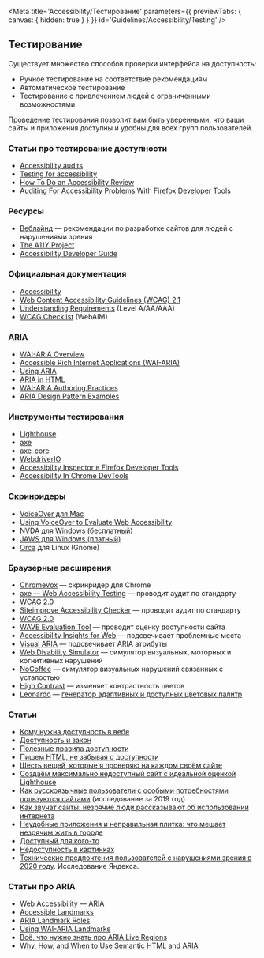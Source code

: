 
<Meta
    title='Accessibility/Тестирование'
    parameters={{ previewTabs: { canvas: { hidden: true } } }}
    id='Guidelines/Accessibility/Testing'
/>

## Тестирование

Существует множество способов проверки интерфейса на доступность:

-   Ручное тестирование на соответствие рекомендациям
-   Автоматическое тестирование
-   Тестирование с привлечением людей с ограниченными возможностями

Проведение тестирования позволит вам быть уверенными, что ваши сайты и приложения доступны и удобны для всех групп пользователей.

### Статьи про тестирование доступности

-   [Accessibility audits](https://web.dev/lighthouse-accessibility/)
-   [Testing for accessibility](https://www.gov.uk/service-manual/helping-people-to-use-your-service/testing-for-accessibility)
-   [How To Do an Accessibility Review](https://developers.google.com/web/fundamentals/accessibility/how-to-review)
-   [Auditing For Accessibility Problems With Firefox Developer Tools](https://hacks.mozilla.org/2019/10/auditing-for-accessibility-problems-with-firefox-developer-tools/)

### Ресурсы

-   [Веблайнд](https://weblind.ru/inner.html) — рекомендации по разработке сайтов для людей с нарушениями зрения
-   [The A11Y Project](https://a11yproject.com/)
-   [Accessibility Developer Guide](https://www.accessibility-developer-guide.com/)

### Официальная документация

-   [Accessibility](https://www.w3.org/standards/webdesign/accessibility)
-   [Web Content Accessibility Guidelines (WCAG) 2.1](https://www.w3.org/TR/WCAG21/)
-   [Understanding Requirements](https://www.w3.org/TR/UNDERSTANDING-WCAG20/conformance.html#uc-conf-req1-head) (Level A/AA/AAA)
-   [WCAG Checklist](https://webaim.org/standards/wcag/checklist) (WebAIM)

### ARIA

-   [WAI-ARIA Overview](https://www.w3.org/WAI/standards-guidelines/aria/)
-   [Accessible Rich Internet Applications (WAI-ARIA)](https://www.w3.org/TR/wai-aria/)
-   [Using ARIA](https://www.w3.org/TR/using-aria/)
-   [ARIA in HTML](https://www.w3.org/TR/html-aria/)
-   [WAI-ARIA Authoring Practices](https://www.w3.org/TR/wai-aria-practices/)
-   [ARIA Design Pattern Examples](https://www.w3.org/TR/wai-aria-practices/examples/)

### Инструменты тестирования

-   [Lighthouse](https://developers.google.com/web/tools/lighthouse/)
-   [axe](https://www.deque.com/axe/)
-   [axe-core](https://github.com/dequelabs/axe-core)
-   [WebdriverIO](https://webdriver.io)
-   [Accessibility Inspector в Firefox Developer Tools](https://developer.mozilla.org/en-US/docs/Tools/Accessibility_inspector)
-   [Accessibility In Chrome DevTools](https://www.smashingmagazine.com/2020/08/accessibility-chrome-devtools/)

### Скринридеры

-   [VoiceOver для Mac](https://help.apple.com/voiceover/mac/10.15/)
-   [Using VoiceOver to Evaluate Web Accessibility](https://webaim.org/articles/voiceover/)
-   [NVDA для Windows (бесплатный) ](https://www.nvaccess.org)
-   [JAWS для Windows (платный)](https://www.freedomscientific.com/products/software/jaws/)
-   [Orca](https://help.gnome.org/users/orca/stable/) для Linux (Gnome)

### Браузерные расширения

-   [ChromeVox](http://www.chromevox.com/) — скринридер для Chrome
-   [axe — Web Accessibility Testing](https://chrome.google.com/webstore/detail/axe/lhdoppojpmngadmnindnejefpokejbdd) — проводит аудит по стандарту
-   [WCAG 2.0](https://www.w3.org/Translations/WCAG20-ru/)
-   [Siteimprove Accessibility Checker](https://chrome.google.com/webstore/detail/siteimprove-accessibility/efcfolpjihicnikpmhnmphjhhpiclljc) — проводит аудит по стандарту
-   [WCAG 2.0](https://www.w3.org/Translations/WCAG20-ru/)
-   [WAVE Evaluation Tool](https://chrome.google.com/webstore/detail/wave-evaluation-tool/jbbplnpkjmmeebjpijfedlgcdilocofh) — проводит оценку доступности сайта
-   [Accessibility Insights for Web](https://chrome.google.com/webstore/detail/accessibility-insights-fo/pbjjkligggfmakdaogkfomddhfmpjeni) — подсвечивает проблемные места
-   [Visual ARIA](https://chrome.google.com/webstore/detail/visual-aria/lhbmajchkkmakajkjenkchhnhbadmhmk) — подсвечивает ARIA атрибуты
-   [Web Disability Simulator](https://chrome.google.com/webstore/detail/web-disability-simulator/olioanlbgbpmdlgjnnampnnlohigkjla) — симулятор визуальных, моторных и
    когнитивных нарушений
-   [NoCoffee](https://chrome.google.com/webstore/detail/nocoffee/jjeeggmbnhckmgdhmgdckeigabjfbddl) — симулятор визуальных нарушений связанных с усталостью
-   [High Contrast](https://chrome.google.com/webstore/detail/high-contrast/djcfdncoelnlbldjfhinnjlhdjlikmph) — изменяет контрастность цветов
-   [Leonardo](https://leonardocolor.io/) — [генератор адаптивных и доступных цветовых палитр](https://medium.com/@NateBaldwin/leonardo-an-open-source-contrast-based-color-generator-92d61b6521d2)

### Статьи

-   [Кому нужна доступность в вебе](https://medium.com/@fokinatatiana/кому-нужна-доступность-в-вебе-6a86dc3e532f)
-   [Доступность и закон](https://medium.com/web-standards/a11y-and-law-a81dd9dd5fc8)
-   [Полезные правила доступности](https://medium.com/web-standards/pragmatic-a11y-rules-b16dd2f77685)
-   [Пишем HTML, не забывая о доступности](https://medium.com/@ABatickaya/пишем-html-не-забывая-о-доступности-9ffbf97ecbe7)
-   [Шесть вещей, которые я проверяю на каждом своём сайте](https://medium.com/web-standards/six-things-i-check-51b8a2910dd2)
-   [Создаём максимально недоступный сайт с идеальной оценкой Lighthouse](https://habr.com/ru/post/455016/)
-   [Как русскоязычные пользователи с особыми потребностями пользуются сайтами](https://medium.com/web-standards/a11y-poll-2019-dd42928f10ba) (исследование за 2019 год)
-   [Как звучат сайты: незрячие люди рассказывают об использовании интернета](https://vc.ru/promo/132280-kak-zvuchat-sayty-nezryachie-lyudi-rasskazyvayut-ob-ispolzovanii-interneta)
-   [Неудобные приложения и неправильная плитка: что мешает незрячим жить в городе](https://daily.afisha.ru/relationship/16178-neudobnye-prilozheniya-i-nepravilnaya-plitka-chto-meshaet-nezryachim-zhit-v-gorode/)
-   [До­ступ­ный для кого-то](https://web-standards.ru/articles/accessible-to-some/)
-   [Недоступность в картинках](http://css.yoksel.ru/inaccessibility/)
-   [Технические предпочтения пользователей с нарушениями зрения в 2020 году](https://habr.com/ru/company/yandex/blog/515460/). Исследование Яндекса.

### Статьи про ARIA

-   [Web Accessibility — ARIA](https://medium.com/hacktive-devs/web-accessibility-aria-437b2c0ba31a)
-   [Accessible Landmarks](https://www.scottohara.me/blog/2018/03/03/landmarks.html)
-   [ARIA Landmark Roles](https://medium.com/accessibility-a11y/aria-landmark-roles-459bc1a9e483)
-   [Using WAI-ARIA Landmarks](https://developer.paciellogroup.com/blog/2013/02/using-wai-aria-landmarks-2013/)
-   [Всё, что нужно знать про ARIA Live Regions](https://medium.com/web-standards/aria-live-regions-713f6a7813d3)
-   [Why, How, and When to Use Semantic HTML and ARIA](https://css-tricks.com/why-how-and-when-to-use-semantic-html-and-aria/)
